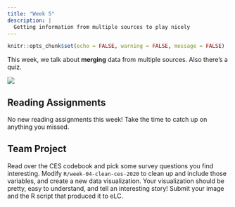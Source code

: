 ```yaml
---
title: "Week 5"
description: |
  Getting information from multiple sources to play nicely
---
```


```r
knitr::opts_chunk$set(echo = FALSE, warning = FALSE, message = FALSE)
```

This week, we talk about **merging** data from multiple sources. Also there's a quiz.

![](img/horst-tidy-wrangle.jpg  )


## Reading Assignments

No new reading assignments this week! Take the time to catch up on anything you missed.


## Team Project

Read over the CES codebook and pick some survey questions you find interesting. Modify `R/week-04-clean-ces-2020` to clean up and include those variables, and create a new data visualization. Your visualization should be pretty, easy to understand, and tell an interesting story! Submit your image and the R script that produced it to eLC.